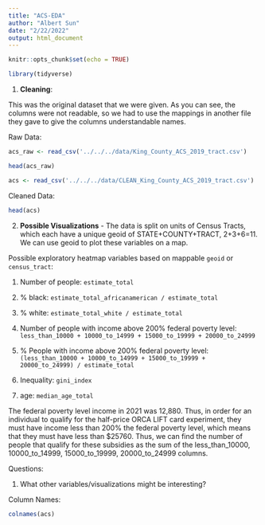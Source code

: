 ```yaml
---
title: "ACS-EDA"
author: "Albert Sun"
date: "2/22/2022"
output: html_document
---
```


```r
knitr::opts_chunk$set(echo = TRUE)
```

```r
library(tidyverse)
```

1. **Cleaning**: 

This was the original dataset that we were given. As you can see, the columns were not readable, so we had to use the mappings in another file they gave to give the columns understandable names. 

Raw Data: 

```r
acs_raw <- read_csv('../../../data/King_County_ACS_2019_tract.csv')
```

```r
head(acs_raw)
```

```r
acs <- read_csv('../../../data/CLEAN_King_County_ACS_2019_tract.csv')
```

Cleaned Data: 

```r
head(acs)
```

2. **Possible Visualizations** - The data is split on units of Census Tracts, which each have a unique geoid of STATE+COUNTY+TRACT, 
2+3+6=11. We can use geoid to plot these variables on a map. 

Possible exploratory heatmap variables based on mappable `geoid` or `census_tract`: 

1. Number of people: `estimate_total`

2. % black: `estimate_total_africanamerican / estimate_total`

3. % white: `estimate_total_white / estimate_total`

4. Number of people with income above 200% federal poverty level: `less_than_10000 + 10000_to_14999 + 15000_to_19999 + 20000_to_24999`

5. % People with income above 200% federal poverty level: `(less_than_10000 + 10000_to_14999 + 15000_to_19999 + 20000_to_24999) / estimate_total`

6. Inequality: `gini_index`

7. age: `median_age_total`

The federal poverty level income in 2021 was 12,880. Thus, in order for an individual to qualify for the half-price ORCA LIFT card experiment, they must have income less than 200% the federal poverty level, which means that they must have less than $25760. Thus, we can find the number of people that qualify for these subsidies as the sum of the less_than_10000, 10000_to_14999, 15000_to_19999, 20000_to_24999 columns. 

Questions: 

1. What other variables/visualizations might be interesting?

Column Names:

```r
colnames(acs)
```